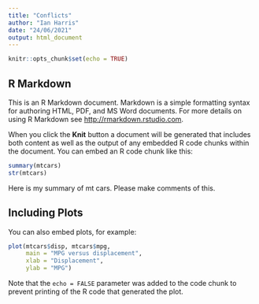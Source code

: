 ```yaml
---
title: "Conflicts"
author: "Ian Harris"
date: "24/06/2021"
output: html_document
---
```


```r
knitr::opts_chunk$set(echo = TRUE)
```

## R Markdown

This is an R Markdown document. Markdown is a simple formatting syntax for authoring HTML, PDF, and MS Word documents. For more details on using R Markdown see <http://rmarkdown.rstudio.com>.

When you click the **Knit** button a document will be generated that includes both content as well as the output of any embedded R code chunks within the document. You can embed an R code chunk like this:

```r
summary(mtcars)
str(mtcars)
```
Here is my summary of mt cars. Please make comments of this.

## Including Plots

You can also embed plots, for example:

```r
plot(mtcars$disp, mtcars$mpg, 
     main = "MPG versus displacement", 
     xlab = "Displacement", 
     ylab = "MPG")
```

Note that the `echo = FALSE` parameter was added to the code chunk to prevent printing of the R code that generated the plot.
